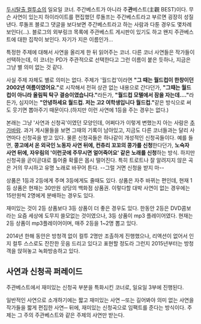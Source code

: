 [[두시탈출 컬투쇼]]의 일요일 코너. 주간베스트가 아니라 주'''관'''베스트(主觀 BEST)이다. 무슨 사연이 있는지 하이라이트를 편집했던 루돌프는 주간베스트라고 부르면 굉장히 성질낸다. 루돌프 블로그 댓글을 보다보면 주간베스트라고 하는 사람과 다툰 경우도 몇차례 보인다(...). 블로그의 외부링크 목록에 주관베스트 게시판이 있기도 하고 왠지 주관베스트에 대한 집착이 보인다. 자기가 지은 이름인가...

특정한 주제에 대해서 사연을 올리게 한 뒤 읽어주는 코너. 다른 코너 사연들은 작가들이 선택하는데, 이 코너는 PD가 주관적으로 선택한다고 그런 이름이 붙은 듯하나, 지금은 그냥 별 의미 없는 것 같다.

사실 주제 자체도 별로 의미는 없다. 주제가 '월드컵'이라면 '''"그 때는 월드컵이 한창이던 2002년 여름이였어요."'''로 시작해서 전혀 상관 없는 내용으로 간다던가, '''"그때는 월드컵이 아니라 올림픽 탁구 결승이였습니다."'''라든가, '''"월드컵 모텔에서 잠을 자는데…."'''라든가, 심지어는 '''"안녕하세요 월드컵. 저는 고2 여학생입니다 월드컵."'''같은 방식으로 써도 웃기면 뽑아주기 때문이다.(하지만 이런 사연에 1등을 주는 경우는 없다.)

본래는 그냥 '사연과 신청곡'이였던 모양인데, 어쩌다가 이렇게 변했는지 아는 사람은 [[추가바람]]. 과거 게시물들을 보면 그때의 기록이 남아있고, 지금도 다른 코너들과는 달리 사연마다 신청곡을 받고 있다. 물론 신청곡들은 하나같이 개성적인 신청곡들이다. 예를 들면, '''콩고에서 온 외국인 노동자 사연 뒤에, 컨츄리 꼬꼬의 콩가를 신청'''한다던가, '''노숙자 사연 뒤에, 자우림의 '이런곳에 주무시면 얼어죽어요' 같은 노래를 신청'''하는 방식. 하지만 신청곡을 곧이곧대로 틀어줄 확률은 몹시 떨어진다. 특히 트로트나 잘 알려지지 않은 곡은 거의 무시하고 유명 노래로 바꾸어 튼다. --그럴 거면 신청을 받지 마--

상품은 1등과 2등에게 주며 3등에게도 줄때도 있다. 상품은 자주 바뀌는 편인데, 현재 1등 상품은 현재는 30만원 상당의 백화점 상품권. 이렇다할 대박 사연이 없는 경우에는 15만원씩 2명에게 분배하는 경우도 있다.

재미있는 것이 2등 상품보다 3등 상품이 더 좋은 경우도 있다. 한동안 2등은 DVD콤보라는 요즘 세상에 도무지 쓸모없는 것이였으나, 3등 상품이 mp3 플레이어였다. 현재는 2등 상품이 mp3플레이어이며, 매주 2등을 1~2명 뽑고 있다.

2014년 한해 동안은 방청객 없이 컬투 2명만 조촐하게 진행했으나, 리액션이 없어서 인지 컬투 스스로도 잔잔한 웃음 드리고 있다고 표현할 정도라 그런지 2015년부터는 방청객을 앉혀놓고 녹화방송하고 있다.

== 사연과 신청곡 퍼레이드 ==
주관베스트에서 재미있는 신청곡 부분을 특화시킨 코너로, 일요일 3부에 진행된다.

일반적인 사연으로 소개하기에는 짧고 재미있는 사연 ─또는 길어봐야 의미 없는 사연을 작가들을 짧게 편집한 사연─ 뒤에, 재미있는 신청곡으로 임팩트를 준다는 방식이다. 주제는 그 주의 주관베스트와 같은 주제의 사연만 받는다.
